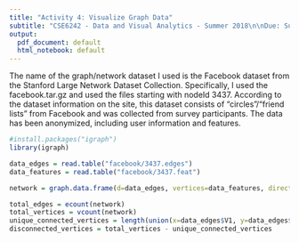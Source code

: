 ```yaml
---
title: "Activity 4: Visualize Graph Data"
subtitle: "CSE6242 - Data and Visual Analytics - Summer 2018\n\nDue: Sunday, July 16, 2018 at 7:59AM UTC-12:00 on T-Square\n\n hyang390, 903320189"
output: 
  pdf_document: default
  html_notebook: default
---
```



The name of the graph/network dataset I used is the Facebook dataset from the Stanford Large Network Dataset Collection. Specifically, I used the facebook.tar.gz and used the files starting with nodeId 3437. According to the dataset information on the site, this dataset consists of "circles"/"friend lists" from Facebook and was collected from survey participants. The data has been anonymized, including user information and features. 

```r
#install.packages("igraph")
library(igraph)

data_edges = read.table("facebook/3437.edges")
data_features = read.table("facebook/3437.feat")

network = graph.data.frame(d=data_edges, vertices=data_features, directed=F)

total_edges = ecount(network)
total_vertices = vcount(network)
unique_connected_vertices = length(union(x=data_edges$V1, y=data_edges$v2))
disconnected_vertices = total_vertices - unique_connected_vertices

```

